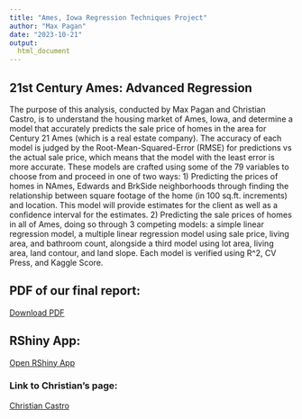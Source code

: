 ```yaml
---
title: "Ames, Iowa Regression Techniques Project"
author: "Max Pagan"
date: "2023-10-21"
output: 
  html_document
---
```


## 21st Century Ames: Advanced Regression

The purpose of this analysis, conducted by Max Pagan and Christian Castro, is to understand the housing market of Ames, Iowa, and determine a model that accurately predicts the sale price of homes in the area for Century 21 Ames (which is a real estate company). The accuracy of each model is judged by the Root-Mean-Squared-Error (RMSE) for predictions vs the actual sale price, which means that the model with the least error is more accurate. These models are crafted using some of the 79 variables to choose from and proceed in one of two ways: 1) Predicting the prices of homes in NAmes, Edwards and BrkSide neighborhoods through finding the relationship between square footage of the home (in 100 sq.ft. increments) and location. This model will provide estimates for the client as well as a confidence interval for the estimates. 2) Predicting the sale prices of homes in all of Ames, doing so through 3 competing models: a simple linear regression model, a multiple linear regression model using sale price, living area, and bathroom count, alongside a third model using lot area, living area, land contour, and land slope. Each model is verified using R^2, CV Press, and Kaggle Score.

## PDF of our final report:

[Download PDF](Bonferroni_Project1_6371.pdf)

## RShiny App:

[Open RShiny App](https://amaxpagan.shinyapps.io/RShinyApp/)

### Link to Christian's page:

[Christian Castro](CDCastr0.github.io)
